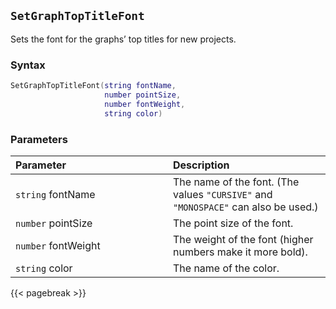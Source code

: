## `SetGraphTopTitleFont`

Sets the font for the graphs' top titles for new projects.

### Syntax {-}

``` .lua
SetGraphTopTitleFont(string fontName,
                     number pointSize,
                     number fontWeight,
                     string color)
```


### Parameters {-}

**Parameter** | **Description**
| :-- | :-- |
|`string` fontName | The name of the font. (The values `"CURSIVE"` and `"MONOSPACE"` can also be used.) | 
|`number` pointSize | The point size of the font. | 
|`number` fontWeight | The weight of the font (higher numbers make it more bold). | 
|`string` color | The name of the color. |


{{< pagebreak >}}